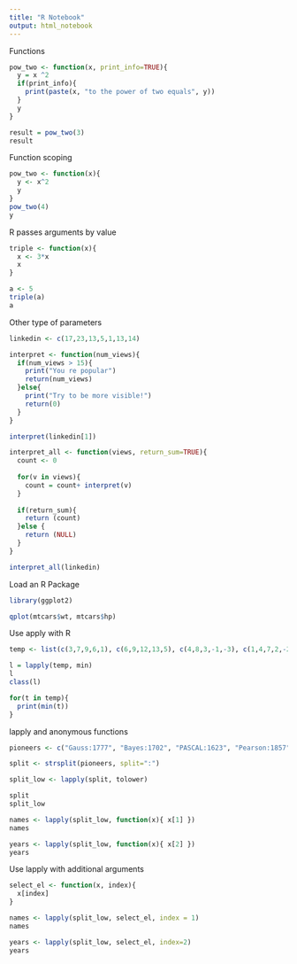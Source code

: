 ```yaml
---
title: "R Notebook"
output: html_notebook
---
```


Functions

```r
pow_two <- function(x, print_info=TRUE){
  y = x ^2
  if(print_info){
    print(paste(x, "to the power of two equals", y))
  }
  y
}

result = pow_two(3)
result

```
Function scoping

```r
pow_two <- function(x){
  y <- x^2
  y
}
pow_two(4)
y
```

R passes arguments by value

```r
triple <- function(x){
  x <- 3*x
  x
}

a <- 5
triple(a)
a
```

Other type of parameters
```r
linkedin <- c(17,23,13,5,1,13,14)

interpret <- function(num_views){
  if(num_views > 15){
    print("You re popular")
    return(num_views)
  }else{
    print("Try to be more visible!")
    return(0)
  }
}

interpret(linkedin[1])

interpret_all <- function(views, return_sum=TRUE){
  count <- 0
  
  for(v in views){
    count = count+ interpret(v)
  }
  
  if(return_sum){
    return (count)
  }else {
    return (NULL)
  }
}

interpret_all(linkedin)

```

Load an R Package

```r
library(ggplot2)

qplot(mtcars$wt, mtcars$hp)
```

Use apply with R

```r
temp <- list(c(3,7,9,6,1), c(6,9,12,13,5), c(4,8,3,-1,-3), c(1,4,7,2,-2), c(5,7,9,4,2), c(-3,5,8,9,4), c(3,6,9,4,1))

l = lapply(temp, min)
l
class(l)

for(t in temp){
  print(min(t))
}
```

lapply and anonymous functions

```r

pioneers <- c("Gauss:1777", "Bayes:1702", "PASCAL:1623", "Pearson:1857")

split <- strsplit(pioneers, split=":")

split_low <- lapply(split, tolower)

split
split_low

names <- lapply(split_low, function(x){ x[1] })
names

years <- lapply(split_low, function(x){ x[2] })
years
```
Use lapply with additional arguments

```r

select_el <- function(x, index){
  x[index]
}

names <- lapply(split_low, select_el, index = 1)
names

years <- lapply(split_low, select_el, index=2)
years

```

